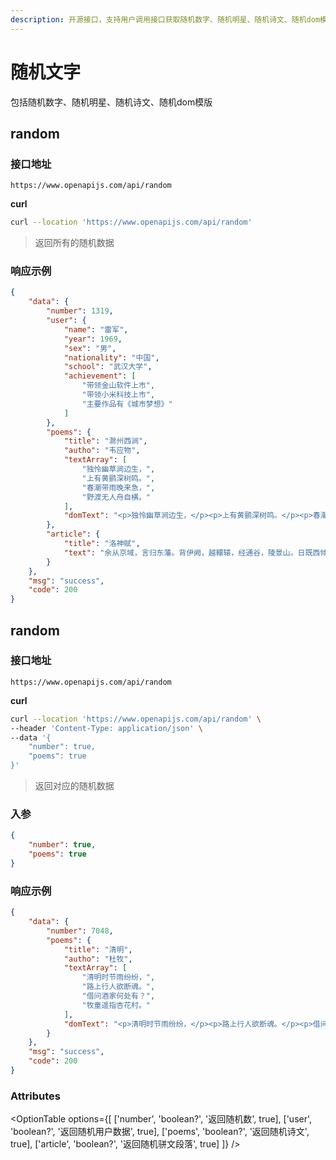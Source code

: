 ```yaml
---
description: 开源接口，支持用户调用接口获取随机数字、随机明星、随机诗文、随机dom模版
---
```



# 随机文字

包括随机数字、随机明星、随机诗文、随机dom模版

## <OptionBadge type="get" />random

### 接口地址

```url
https://www.openapijs.com/api/random
```

**curl**

```bash
curl --location 'https://www.openapijs.com/api/random'
```

> 返回所有的随机数据

### 响应示例

```json
{
    "data": {
        "number": 1319,
        "user": {
            "name": "雷军",
            "year": 1969,
            "sex": "男",
            "nationality": "中国",
            "school": "武汉大学",
            "achievement": [
                "带领金山软件上市",
                "带领小米科技上市",
                "主要作品有《城市梦想》"
            ]
        },
        "poems": {
            "title": "滁州西涧",
            "autho": "韦应物",
            "textArray": [
                "独怜幽草涧边生，",
                "上有黄鹂深树鸣。",
                "春潮带雨晚来急，",
                "野渡无人舟自横。"
            ],
            "domText": "<p>独怜幽草涧边生，</p><p>上有黄鹂深树鸣。</p><p>春潮带雨晚来急，</p><p>野渡无人舟自横。</p>"
        },
        "article": {
            "title": "洛神赋",
            "text": "余从京域，言归东藩。背伊阙，越轘辕，经通谷，陵景山。日既西倾，车殆马烦。尔乃税驾乎蘅皋，秣驷乎芝田，容与乎阳林，流眄乎洛川。于是精移神骇，忽焉思散。俯则未察，仰以殊观，睹一丽人，于岩之畔。乃援御者而告之曰：“尔有觌于彼者乎？彼何人斯？若此之艳也！”御者对曰：“臣闻河洛之神，名曰宓妃。然则君王之所见也，无乃是乎？其状若何？臣愿闻之。”"
        }
    },
    "msg": "success",
    "code": 200
}
```

## <OptionBadge type="post" />random

### 接口地址

```url
https://www.openapijs.com/api/random
```

**curl**

```bash
curl --location 'https://www.openapijs.com/api/random' \
--header 'Content-Type: application/json' \
--data '{
    "number": true,
    "poems": true
}'
```

> 返回对应的随机数据

### 入参

```json
{
    "number": true,
    "poems": true
}
```

### 响应示例

```json
{
    "data": {
        "number": 7048,
        "poems": {
            "title": "清明",
            "autho": "杜牧",
            "textArray": [
                "清明时节雨纷纷，",
                "路上行人欲断魂。",
                "借问酒家何处有？",
                "牧童遥指杏花村。"
            ],
            "domText": "<p>清明时节雨纷纷，</p><p>路上行人欲断魂。</p><p>借问酒家何处有？</p><p>牧童遥指杏花村。</p>"
        }
    },
    "msg": "success",
    "code": 200
}
```

### Attributes

<OptionTable
  options={[
    ['number', 'boolean?', '返回随机数', true],
    ['user', 'boolean?', '返回随机用户数据', true],
    ['poems', 'boolean?', '返回随机诗文', true],
    ['article', 'boolean?', '返回随机骈文段落', true]
  ]}
/>
